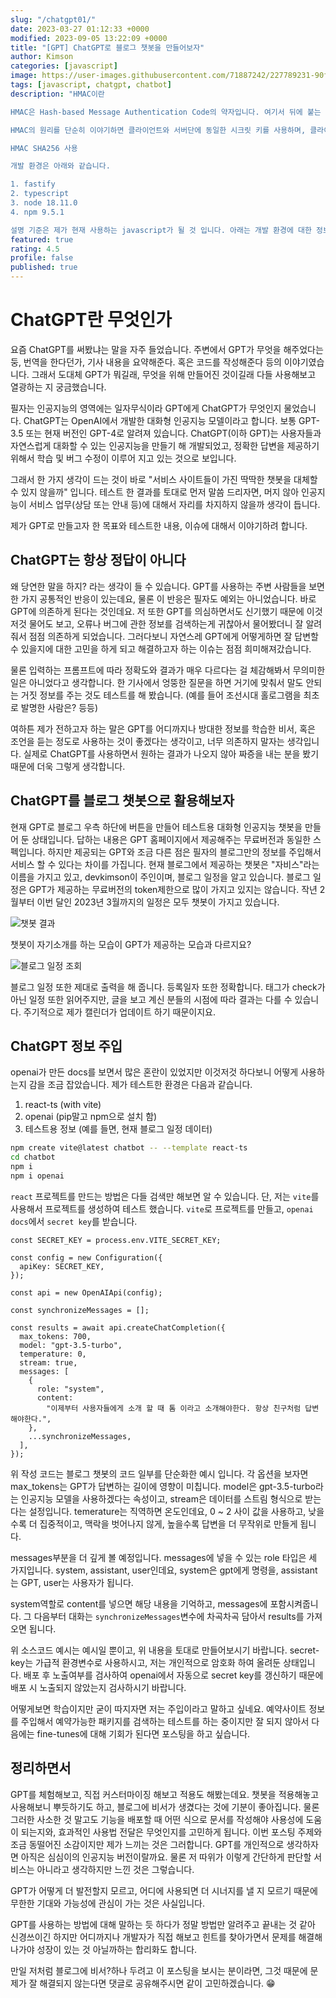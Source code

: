 ```yaml
---
slug: "/chatgpt01/"
date: 2023-03-27 01:12:33 +0000
modified: 2023-09-05 13:22:09 +0000
title: "[GPT] ChatGPT로 블로그 챗봇을 만들어보자"
author: Kimson
categories: [javascript]
image: https://user-images.githubusercontent.com/71887242/227789231-90f9ee56-1436-4fc9-b076-4062a50913cb.png
tags: [javascript, chatgpt, chatbot]
description: "HMAC이란

HMAC은 Hash-based Message Authentication Code의 약자입니다. 여기서 뒤에 붙는 SHA-256은 해시 알고리즘 종류 중 하나로 HMAC SHA256이라 하면 HMAC을 SHA 256알고리즘으로 조합하여 해시코드를 생성하는 것을 말합니다.

HMAC의 원리를 단순히 이야기하면 클라이언트와 서버단에 동일한 시크릿 키를 사용하며, 클라이언트에서 메세지 + 시크릿 키를 서버로 보내어 서버에서 메세지 + 시크릿 키로 해시 값을 만들어 대조하는 대칭키 방식입니다.

HMAC SHA256 사용

개발 환경은 아래와 같습니다.

1. fastify
2. typescript
3. node 18.11.0
4. npm 9.5.1

설명 기준은 제가 현재 사용하는 javascript가 될 것 입니다. 아래는 개발 환경에 대한 정보입니다. fastify로 api서버를 구축했다는 가정 하에 진행하겠습니다. (무엇을 사용하던 별 상관은 없습니다.)"
featured: true
rating: 4.5
profile: false
published: true
---
```


# ChatGPT란 무엇인가

요즘 ChatGPT를 써봤냐는 말을 자주 들었습니다. 주변에서 GPT가 무엇을 해주었다는 둥, 번역을 한다던가, 기사 내용을 요약해준다. 혹은 코드를 작성해준다 등의 이야기였습니다. 그래서 도대체 GPT가 뭐길래, 무엇을 위해 만들어진 것이길래 다들 사용해보고 열광하는 지 궁금했습니다.

필자는 인공지능의 영역에는 일자무식이라 GPT에게 ChatGPT가 무엇인지 물었습니다. ChatGPT는 OpenAI에서 개발한 대화형 인공지능 모델이라고 합니다. 보통 GPT-3.5 또는 현재 버전인 GPT-4로 알려져 있습니다. ChatGPT(이하 GPT)는 사용자들과 자연스럽게 대화할 수 있는 인공지능을 만들기 해 개발되었고, 정확한 답변을 제공하기 위해서 학습 및 버그 수정이 이루어 지고 있는 것으로 보입니다.

그래서 한 가지 생각이 드는 것이 바로 "서비스 사이트들이 가진 딱딱한 챗봇을 대체할 수 있지 않을까" 입니다. 테스트 한 결과를 토대로 먼저 말씀 드리자면, 머지 않아 인공지능이 서비스 업무(상담 또는 안내 등)에 대해서 자리를 차지하지 않을까 생각이 듭니다.

제가 GPT로 만들고자 한 목표와 테스트한 내용, 이슈에 대해서 이야기하려 합니다.

## ChatGPT는 항상 정답이 아니다

왜 당연한 말을 하지? 라는 생각이 들 수 있습니다. GPT를 사용하는 주변 사람들을 보면 한 가지 공통적인 반응이 있는데요, 물론 이 반응은 필자도 예외는 아니었습니다. 바로 GPT에 의존하게 된다는 것인데요. 저 또한 GPT를 의심하면서도 신기했기 때문에 이것저것 물어도 보고, 오류나 버그에 관한 정보를 검색하는게 귀찮아서 물어봤더니 잘 알려줘서 점점 의존하게 되었습니다. 그러다보니 자연스레 GPT에게 어떻게하면 잘 답변할 수 있을지에 대한 고민을 하게 되고 해결하고자 하는 이슈는 점점 희미해져갔습니다.

물론 입력하는 프롬프트에 따라 정확도와 결과가 매우 다르다는 걸 체감해봐서 무의미한 일은 아니었다고 생각합니다. 한 기사에서 엉뚱한 질문을 하면 거기에 맞춰서 말도 안되는 거짓 정보를 주는 것도 테스트를 해 봤습니다. (예를 들어 조선시대 홀로그램을 최초로 발명한 사람은? 등등)

여하튼 제가 전하고자 하는 말은 GPT를 어디까지나 방대한 정보를 학습한 비서, 혹은 조언을 듣는 정도로 사용하는 것이 좋겠다는 생각이고, 너무 의존하지 말자는 생각입니다. 실제로 ChatGPT를 사용하면서 원하는 결과가 나오지 않아 짜증을 내는 분을 봤기 때문에 더욱 그렇게 생각합니다.

## ChatGPT를 블로그 챗봇으로 활용해보자

현재 GPT로 블로그 우측 하단에 버튼을 만들어 테스트용 대화형 인공지능 챗봇을 만들어 둔 상태입니다. 답하는 내용은 GPT 홈페이지에서 제공해주는 무료버전과 동일한 스펙입니다. 하지만 제공되는 GPT와 조금 다른 점은 필자의 블로그만의 정보를 주입해서 서비스 할 수 있다는 차이를 가집니다. 현재 블로그에서 제공하는 챗봇은 "자비스"라는 이름을 가지고 있고, devkimson이 주인이며, 블로그 일정을 알고 있습니다. 블로그 일정은 GPT가 제공하는 무료버전의 token제한으로 많이 가지고 있지는 않습니다. 작년 2월부터 이번 달인 2023년 3월까지의 일정은 모두 챗봇이 가지고 있습니다.

![챗봇 결과](https://user-images.githubusercontent.com/71887242/227789066-8ccdcfc2-deb0-4322-b29e-39c3288182ba.png)

챗봇이 자기소개를 하는 모습이 GPT가 제공하는 모습과 다르지요?

![블로그 일정 조회](https://user-images.githubusercontent.com/71887242/227789231-90f9ee56-1436-4fc9-b076-4062a50913cb.png)

블로그 일정 또한 제대로 출력을 해 줍니다. 등록일자 또한 정확합니다. 태그가 check가 아닌 일정 또한 읽어주지만, 글을 보고 계신 분들의 시점에 따라 결과는 다를 수 있습니다. 주기적으로 제가 캘린더가 업데이트 하기 때문이지요.

## ChatGPT 정보 주입

openai가 만든 docs를 보면서 많은 혼란이 있었지만 이것저것 하다보니 어떻게 사용하는지 감을 조금 잡았습니다. 제가 테스트한 환경은 다음과 같습니다.

1. react-ts (with vite)
2. openai (pip말고 npm으로 설치 함)
3. 테스트용 정보 (예를 들면, 현재 블로그 일정 데이터)

```bash showLineNumbers
npm create vite@latest chatbot -- --template react-ts
cd chatbot
npm i
npm i openai
```

`react` 프로젝트를 만드는 방법은 다들 검색만 해보면 알 수 있습니다. 단, 저는 `vite`를 사용해서 프로젝트를 생성하여 테스트 했습니다. `vite`로 프로젝트를 만들고, `openai docs`에서 `secret key`를 받습니다.

```tsx showLineNumbers
const SECRET_KEY = process.env.VITE_SECRET_KEY;

const config = new Configuration({
  apiKey: SECRET_KEY,
});

const api = new OpenAIApi(config);

const synchronizeMessages = [];

const results = await api.createChatCompletion({
  max_tokens: 700,
  model: "gpt-3.5-turbo",
  temperature: 0,
  stream: true,
  messages: [
    {
      role: "system",
      content:
        "이제부터 사용자들에게 소개 할 때 톰 이라고 소개해야한다. 항상 친구처럼 답변해야한다.",
    },
    ...synchronizeMessages,
  ],
});
```

위 작성 코드는 블로그 챗봇의 코드 일부를 단순화한 예시 입니다. 각 옵션을 보자면 max_tokens는 GPT가 답변하는 길이에 영향이 미칩니다. model은 gpt-3.5-turbo라는 인공지능 모델을 사용하겠다는 속성이고, stream은 데이터를 스트림 형식으로 받는다는 설정입니다. temerature는 직역하면 온도인데요, 0 ~ 2 사이 값을 사용하고, 낮을수록 더 집중적이고, 맥락을 벗어나지 않게, 높을수록 답변을 더 무작위로 만들게 됩니다.

messages부분을 더 깊게 볼 예정입니다. messages에 넣을 수 있는 role 타입은 세 가지입니다. system, assistant, user인데요, system은 gpt에게 명령을, assistant는 GPT, user는 사용자가 됩니다.

system역할로 content를 넣으면 해당 내용을 기억하고, messages에 포함시켜줍니다. 그 다음부터 대화는 `synchronizeMessages`변수에 차곡차곡 담아서 results를 가져오면 됩니다.

위 소스코드 예시는 예시일 뿐이고, 위 내용을 토대로 만들어보시기 바랍니다. secret-key는 가급적 환경변수로 사용하시고, 저는 개인적으로 암호화 하여 올려둔 상태입니다. 배포 후 노출여부를 검사하여 openai에서 자동으로 secret key를 갱신하기 때문에 배포 시 노출되지 않았는지 검사하시기 바랍니다.

어떻게보면 학습이지만 굳이 따지자면 저는 주입이라고 말하고 싶네요. 예약사이트 정보를 주입해서 예약가능한 패키지를 검색하는 테스트를 하는 중이지만 잘 되지 않아서 다음에는 fine-tunes에 대해 기회가 된다면 포스팅을 하고 싶습니다.

## 정리하면서

GPT를 체험해보고, 직접 커스터마이징 해보고 적용도 해봤는데요. 챗봇을 적용해놓고 사용해보니 뿌듯하기도 하고, 블로그에 비서가 생겼다는 것에 기분이 좋아집니다. 물론 그러한 사소한 것 말고도 기능을 배포할 때 어떤 식으로 문서를 작성해야 사용성에 도움이 되는지와, 효과적인 사용법 전달은 무엇인지를 고민하게 됩니다. 이번 포스팅 주제와 조금 동떨어진 소감이지만 제가 느끼는 것은 그러합니다. GPT를 개인적으로 생각하자면 아직은 심심이의 인공지능 버전이랄까요. 물론 저 따위가 이렇게 간단하게 판단할 서비스는 아니라고 생각하지만 느낀 것은 그렇습니다.

GPT가 어떻게 더 발전할지 모르고, 어디에 사용되면 더 시너지를 낼 지 모르기 때문에 무한한 기대와 가능성에 관심이 가는 것은 사실입니다.

GPT를 사용하는 방법에 대해 말하는 듯 하다가 정말 방법만 알려주고 끝내는 것 같아 신경쓰이긴 하지만 어디까지나 개발자가 직접 해보고 힌트를 찾아가면서 문제를 해결해 나가야 성장이 있는 것 아닐까하는 합리화도 합니다.

만일 저처럼 블로그에 비서?하나 두려고 이 포스팅을 보시는 분이라면, 그것 때문에 문제가 잘 해결되지 않는다면 댓글로 공유해주시면 같이 고민하겠습니다. 😁
